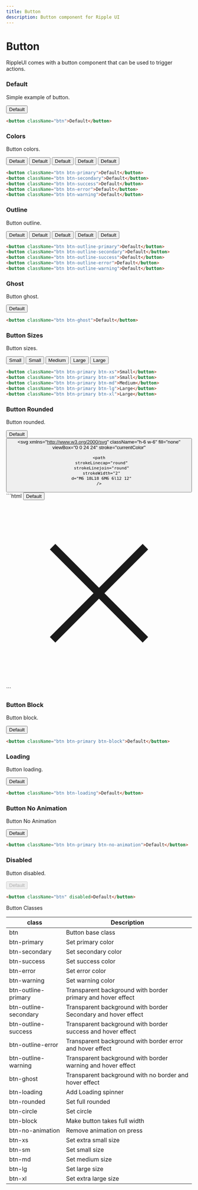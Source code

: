 ```yaml
---
title: Button
description: Button component for Ripple UI
---
```


# Button

RippleUI comes with a button component that can be used to trigger actions.

### Default

Simple example of button.

<button className="btn">Default</button>

```html
<button className="btn">Default</button>
```

### Colors

Button colors.

<div className="flex flex-wrap gap-2">
  <button className="btn btn-primary">Default</button>
  <button className="btn btn-secondary">Default</button>
  <button className="btn btn-success">Default</button>
  <button className="btn btn-error">Default</button>
  <button className="btn btn-warning">Default</button>
</div>

```html
<button className="btn btn-primary">Default</button>
<button className="btn btn-secondary">Default</button>
<button className="btn btn-success">Default</button>
<button className="btn btn-error">Default</button>
<button className="btn btn-warning">Default</button>
```

### Outline

Button outline.

<div className="flex flex-wrap gap-2">
  <button className="btn btn-outline-primary">Default</button>
  <button className="btn btn-outline-secondary">Default</button>
  <button className="btn btn-outline-success">Default</button>
  <button className="btn btn-outline-error">Default</button>
  <button className="btn btn-outline-warning">Default</button>
</div>

```html
<button className="btn btn-outline-primary">Default</button>
<button className="btn btn-outline-secondary">Default</button>
<button className="btn btn-outline-success">Default</button>
<button className="btn btn-outline-error">Default</button>
<button className="btn btn-outline-warning">Default</button>
```

### Ghost

Button ghost.

<button className="btn btn-ghost">Default</button>

```html
<button className="btn btn-ghost">Default</button>
```

### Button Sizes

Button sizes.

<button className="btn btn-primary btn-xs">Small</button>
<button className="btn btn-primary btn-sm">Small</button>
<button className="btn btn-primary btn-md">Medium</button>
<button className="btn btn-primary btn-lg">Large</button>
<button className="btn btn-primary btn-xl">Large</button>

```html
<button className="btn btn-primary btn-xs">Small</button>
<button className="btn btn-primary btn-sm">Small</button>
<button className="btn btn-primary btn-md">Medium</button>
<button className="btn btn-primary btn-lg">Large</button>
<button className="btn btn-primary btn-xl">Large</button>
```

### Button Rounded

Button rounded.

<button className="btn-rounded btn btn-primary">Default</button>
<button className="btn btn-circle">
  <svg
    xmlns="http://www.w3.org/2000/svg"
    className="h-6 w-6"
    fill="none"
    viewBox="0 0 24 24"
    stroke="currentColor"
  >
    <path
      strokeLinecap="round"
      strokeLinejoin="round"
      strokeWidth="2"
      d="M6 18L18 6M6 6l12 12"
    />
  </svg>
</button>
```html
<button className="btn-rounded btn btn-primary">Default</button>
<svg
  xmlns="http://www.w3.org/2000/svg"
  class="h-6 w-6"
  fill="none"
  viewBox="0 0 24 24"
  stroke="currentColor"
>
  <path
    strokeLinecap="round"
    strokeLinejoin="round"
    strokeWidth="2"
    d="M6 18L18 6M6 6l12 12"
  />
</svg>
```

### Button Block

Button block.

<button className="btn btn-primary btn-block ">Default</button>

```html
<button className="btn btn-primary btn-block">Default</button>
```

### Loading

Button loading.

<button className="btn btn-loading">Default</button>

```html
<button className="btn btn-loading">Default</button>
```

### Button No Animation

Button No Animation

<button className="btn btn-primary btn-no-animation">Default</button>

```html
<button className="btn btn-primary btn-no-animation">Default</button>
```

### Disabled

Button disabled.

<button className="btn" disabled>
  Default
</button>

```html
<button className="btn" disabled>Default</button>
```

<Attributes >
<Attributes.Title>Button Classes</Attributes.Title>

| class                 | Description                                                   |
| --------------------- | ------------------------------------------------------------- |
| btn                   | Button base class                                             |
| btn-primary           | Set primary color                                             |
| btn-secondary         | Set secondary color                                           |
| btn-success           | Set success color                                             |
| btn-error             | Set error color                                               |
| btn-warning           | Set warning color                                             |
| btn-outline-primary   | Transparent background with border primary and hover effect   |
| btn-outline-secondary | Transparent background with border Secondary and hover effect |
| btn-outline-success   | Transparent background with border success and hover effect   |
| btn-outline-error     | Transparent background with border error and hover effect     |
| btn-outline-warning   | Transparent background with border warning and hover effect   |
| btn-ghost             | Transparent background with no border and hover effect        |
| btn-loading           | Add Loading spinner                                           |
| btn-rounded           | Set full rounded                                              |
| btn-circle            | Set circle                                                    |
| btn-block             | Make button takes full width                                  |
| btn-no-animation      | Remove animation on press                                     |
| btn-xs                | Set extra small size                                          |
| btn-sm                | Set small size                                                |
| btn-md                | Set medium size                                               |
| btn-lg                | Set large size                                                |
| btn-xl                | Set extra large size                                          |

</Attributes>

<LinkRedirect
  contentLeft="Get Started - Theme"
  hrefLeft="/docs/get-started/theme"
  contentRight="Input"
  hrefRight="/docs/components/input"
/>
